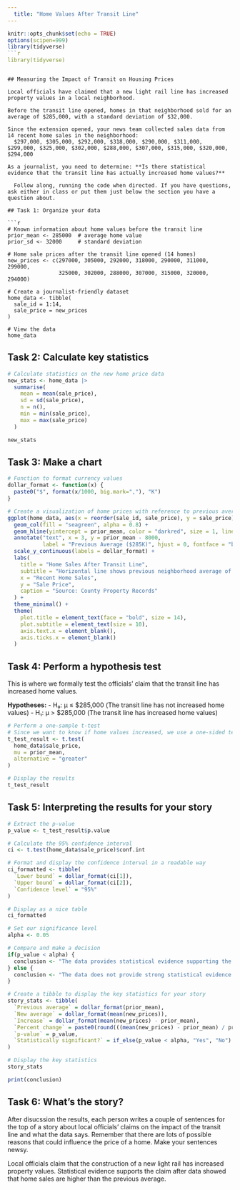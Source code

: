 ```yaml
---
  title: "Home Values After Transit Line"
---
```

  
  ```r
knitr::opts_chunk$set(echo = TRUE)
options(scipen=999)
library(tidyverse)
```r
library(tidyverse)
```


```

## Measuring the Impact of Transit on Housing Prices

Local officials have claimed that a new light rail line has increased property values in a local neighborhood.

Before the transit line opened, homes in that neighborhood sold for an average of $285,000, with a standard deviation of $32,000.

Since the extension opened, your news team collected sales data from 14 recent home sales in the neighborhood:
  $297,000, $305,000, $292,000, $318,000, $290,000, $311,000, $299,000, $325,000, $302,000, $288,000, $307,000, $315,000, $320,000, $294,000

As a journalist, you need to determine: **Is there statistical evidence that the transit line has actually increased home values?**
  
  Follow along, running the code when directed. If you have questions, ask either in class or put them just below the section you have a question about.

## Task 1: Organize your data

```r
# Known information about home values before the transit line
prior_mean <- 285000  # average home value
prior_sd <- 32000     # standard deviation

# Home sale prices after the transit line opened (14 homes)
new_prices <- c(297000, 305000, 292000, 318000, 290000, 311000, 299000, 
                325000, 302000, 288000, 307000, 315000, 320000, 294000)

# Create a journalist-friendly dataset
home_data <- tibble(
  sale_id = 1:14,
  sale_price = new_prices
)

# View the data
home_data
```

## Task 2: Calculate key statistics

```r
# Calculate statistics on the new home price data
new_stats <- home_data |> 
  summarise(
    mean = mean(sale_price),
    sd = sd(sale_price),
    n = n(),
    min = min(sale_price),
    max = max(sale_price)
  )

new_stats
```

## Task 3: Make a chart

```r
# Function to format currency values
dollar_format <- function(x) {
  paste0("$", format(x/1000, big.mark=","), "K")
}

# Create a visualization of home prices with reference to previous average
ggplot(home_data, aes(x = reorder(sale_id, sale_price), y = sale_price)) +
  geom_col(fill = "seagreen", alpha = 0.8) +
  geom_hline(yintercept = prior_mean, color = "darkred", size = 1, linetype = "dashed") +
  annotate("text", x = 3, y = prior_mean - 8000, 
           label = "Previous Average ($285K)", hjust = 0, fontface = "bold", color = "darkred") +
  scale_y_continuous(labels = dollar_format) +
  labs(
    title = "Home Sales After Transit Line",
    subtitle = "Horizontal line shows previous neighborhood average of $285,000",
    x = "Recent Home Sales",
    y = "Sale Price",
    caption = "Source: County Property Records"
  ) +
  theme_minimal() +
  theme(
    plot.title = element_text(face = "bold", size = 14),
    plot.subtitle = element_text(size = 10),
    axis.text.x = element_blank(),
    axis.ticks.x = element_blank()
  )
```

## Task 4: Perform a hypothesis test

This is where we formally test the officials' claim that the transit line has increased home values.

**Hypotheses:**
- H₀: μ ≤ $285,000 (The transit line has not increased home values)
- H₁: μ > $285,000 (The transit line has increased home values)

```r
# Perform a one-sample t-test
# Since we want to know if home values increased, we use a one-sided test (alternative = "greater")
t_test_result <- t.test(
  home_data$sale_price,
  mu = prior_mean,
  alternative = "greater"
)

# Display the results
t_test_result
```

## Task 5: Interpreting the results for your story

```r
# Extract the p-value
p_value <- t_test_result$p.value

# Calculate the 95% confidence interval
ci <- t.test(home_data$sale_price)$conf.int

# Format and display the confidence interval in a readable way
ci_formatted <- tibble(
  `Lower bound` = dollar_format(ci[1]),
  `Upper bound` = dollar_format(ci[2]),
  `Confidence level` = "95%"
)

# Display as a nice table
ci_formatted

# Set our significance level
alpha <- 0.05

# Compare and make a decision
if(p_value < alpha) {
  conclusion <- "The data provides statistical evidence supporting the claim that the transit line has increased home values."
} else {
  conclusion <- "The data does not provide strong statistical evidence that the transit line has increased home values."
}

# Create a tibble to display the key statistics for your story
story_stats <- tibble(
  `Previous average` = dollar_format(prior_mean),
  `New average` = dollar_format(mean(new_prices)),
  `Increase` = dollar_format(mean(new_prices) - prior_mean),
  `Percent change` = paste0(round(((mean(new_prices) - prior_mean) / prior_mean) * 100, 1), "%"),
  `p-value` = p_value,
  `Statistically significant?` = if_else(p_value < alpha, "Yes", "No")
)

# Display the key statistics
story_stats

print(conclusion)

```

## Task 6: What's the story?
  
  After disucssion the results, each person writes a couple of sentences for the top of a story about local officials' claims on the impact of the transit line and what the data says. Remember that there are lots of possible reasons that could influence the price of a home. Make your sentences newsy.
  
Local officials claim that the construction of a new light rail has increased property values. Statistical evidence supports the claim after data showed that home sales are higher than the previous average.

